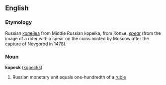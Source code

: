 ==English==
===Etymology===
Russian [[копейка]] from Middle Russian kopeika, from Копье, ''[[spear]]'' (from the image of a rider with a spear on the coins minted by Moscow after the capture of Novgorod in 1478).

===Noun===
'''kopeck''' ([[kopeck]]s)

#Russian monetary unit equals one-hundredth of a [[ruble]]